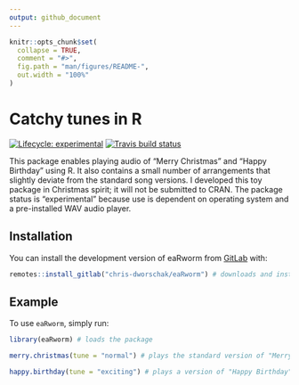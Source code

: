 ```yaml
---
output: github_document
---
```


<!-- README.md is generated from README.Rmd. Please edit that file -->

```r
knitr::opts_chunk$set(
  collapse = TRUE,
  comment = "#>",
  fig.path = "man/figures/README-",
  out.width = "100%"
)
```



# Catchy tunes in R

<!-- badges: start -->
[![Lifecycle: experimental](https://img.shields.io/badge/lifecycle-experimental-orange.svg)](https://www.tidyverse.org/lifecycle/#experimental)
[![Travis build status](https://travis-ci.com/chris-dworschak/eaRworm.svg?branch=main)](https://travis-ci.com/chris-dworschak/eaRworm)
<!-- badges: end -->

This package enables playing audio of "Merry Christmas" and "Happy Birthday" using R. It also contains a small number of arrangements that slightly deviate from the standard song versions. I developed this toy package in Christmas spirit; it will not be submitted to CRAN. The package status is "experimental" because use is dependent on operating system and a pre-installed WAV audio player.



## Installation

You can install the development version of eaRworm from [GitLab](https://gitlab.com/chris-dworschak/) with: 

``` r
remotes::install_gitlab("chris-dworschak/eaRworm") # downloads and installs the package from GitLab
```


## Example

To use `eaRworm`, simply run:


```r
library(eaRworm) # loads the package

merry.christmas(tune = "normal") # plays the standard version of "Merry Christmas"

happy.birthday(tune = "exciting") # plays a version of "Happy Birthday"

```

